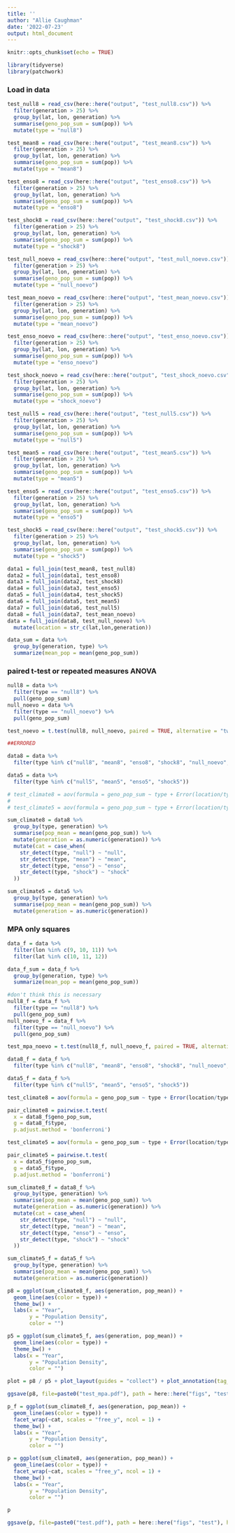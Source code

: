 ```yaml
---
title: ''
author: "Allie Caughman"
date: '2022-07-23'
output: html_document
---
```


```r
knitr::opts_chunk$set(echo = TRUE)

library(tidyverse)
library(patchwork)
```

### Load in data

```r
test_null8 = read_csv(here::here("output", "test_null8.csv")) %>% 
  filter(generation > 25) %>% 
  group_by(lat, lon, generation) %>% 
  summarise(geno_pop_sum = sum(pop)) %>% 
  mutate(type = "null8")

test_mean8 = read_csv(here::here("output", "test_mean8.csv")) %>% 
  filter(generation > 25) %>% 
  group_by(lat, lon, generation) %>% 
  summarise(geno_pop_sum = sum(pop)) %>% 
  mutate(type = "mean8")

test_enso8 = read_csv(here::here("output", "test_enso8.csv")) %>% 
  filter(generation > 25) %>% 
  group_by(lat, lon, generation) %>% 
  summarise(geno_pop_sum = sum(pop)) %>% 
  mutate(type = "enso8")

test_shock8 = read_csv(here::here("output", "test_shock8.csv")) %>% 
  filter(generation > 25) %>% 
  group_by(lat, lon, generation) %>% 
  summarise(geno_pop_sum = sum(pop)) %>% 
  mutate(type = "shock8") 

test_null_noevo = read_csv(here::here("output", "test_null_noevo.csv")) %>% 
  filter(generation > 25) %>% 
  group_by(lat, lon, generation) %>% 
  summarise(geno_pop_sum = sum(pop)) %>% 
  mutate(type = "null_noevo")

test_mean_noevo = read_csv(here::here("output", "test_mean_noevo.csv")) %>% 
  filter(generation > 25) %>% 
  group_by(lat, lon, generation) %>% 
  summarise(geno_pop_sum = sum(pop)) %>% 
  mutate(type = "mean_noevo")

test_enso_noevo = read_csv(here::here("output", "test_enso_noevo.csv")) %>% 
  filter(generation > 25) %>% 
  group_by(lat, lon, generation) %>% 
  summarise(geno_pop_sum = sum(pop)) %>% 
  mutate(type = "enso_noevo")

test_shock_noevo = read_csv(here::here("output", "test_shock_noevo.csv")) %>% 
  filter(generation > 25) %>% 
  group_by(lat, lon, generation) %>% 
  summarise(geno_pop_sum = sum(pop)) %>% 
  mutate(type = "shock_noevo")

test_null5 = read_csv(here::here("output", "test_null5.csv")) %>% 
  filter(generation > 25) %>% 
  group_by(lat, lon, generation) %>% 
  summarise(geno_pop_sum = sum(pop)) %>% 
  mutate(type = "null5")

test_mean5 = read_csv(here::here("output", "test_mean5.csv")) %>% 
  filter(generation > 25) %>% 
  group_by(lat, lon, generation) %>% 
  summarise(geno_pop_sum = sum(pop)) %>% 
  mutate(type = "mean5")

test_enso5 = read_csv(here::here("output", "test_enso5.csv")) %>% 
  filter(generation > 25) %>% 
  group_by(lat, lon, generation) %>% 
  summarise(geno_pop_sum = sum(pop)) %>% 
  mutate(type = "enso5") 

test_shock5 = read_csv(here::here("output", "test_shock5.csv")) %>% 
  filter(generation > 25) %>% 
  group_by(lat, lon, generation) %>% 
  summarise(geno_pop_sum = sum(pop)) %>% 
  mutate(type = "shock5") 

data1 = full_join(test_mean8, test_null8)
data2 = full_join(data1, test_enso8)
data3 = full_join(data2, test_shock8)
data4 = full_join(data3, test_enso5)
data5 = full_join(data4, test_shock5)
data6 = full_join(data5, test_mean5)
data7 = full_join(data6, test_null5)
data8 = full_join(data7, test_mean_noevo)
data = full_join(data8, test_null_noevo) %>% 
  mutate(location = str_c(lat,lon,generation))

data_sum = data %>% 
  group_by(generation, type) %>% 
  summarize(mean_pop = mean(geno_pop_sum))
```

### paired t-test or repeated measures ANOVA 

```r
null8 = data %>% 
  filter(type == "null8") %>% 
  pull(geno_pop_sum)
null_noevo = data %>% 
  filter(type == "null_noevo") %>% 
  pull(geno_pop_sum)

test_noevo = t.test(null8, null_noevo, paired = TRUE, alternative = "two.sided")
```

```r
##ERRORED

data8 = data %>% 
  filter(type %in% c("null8", "mean8", "enso8", "shock8", "null_noevo", "mean_noevo", "enso_noevo", "shock_noevo"))

data5 = data %>% 
  filter(type %in% c("null5", "mean5", "enso5", "shock5"))

# test_climate8 = aov(formula = geno_pop_sum ~ type + Error(location/type), data = data8)
# 
# test_climate5 = aov(formula = geno_pop_sum ~ type + Error(location/type), data = data5)

sum_climate8 = data8 %>% 
  group_by(type, generation) %>% 
  summarise(pop_mean = mean(geno_pop_sum)) %>%
  mutate(generation = as.numeric(generation)) %>% 
  mutate(cat = case_when(
    str_detect(type, "null") ~ "null",
    str_detect(type, "mean") ~ "mean",
    str_detect(type, "enso") ~ "enso",
    str_detect(type, "shock") ~ "shock"
  ))

sum_climate5 = data5 %>% 
  group_by(type, generation) %>% 
  summarise(pop_mean = mean(geno_pop_sum)) %>%
  mutate(generation = as.numeric(generation))
```


### MPA only squares

```r
data_f = data %>% 
  filter(lon %in% c(9, 10, 11)) %>% 
  filter(lat %in% c(10, 11, 12))

data_f_sum = data_f %>% 
  group_by(generation, type) %>% 
  summarize(mean_pop = mean(geno_pop_sum))
```

```r
#don't think this is necessary
null8_f = data_f %>% 
  filter(type == "null8") %>% 
  pull(geno_pop_sum)
null_noevo_f = data_f %>% 
  filter(type == "null_noevo") %>% 
  pull(geno_pop_sum)

test_mpa_noevo = t.test(null8_f, null_noevo_f, paired = TRUE, alternative = "two.sided")
```

```r
data8_f = data_f %>% 
  filter(type %in% c("null8", "mean8", "enso8", "shock8", "null_noevo", "mean_noevo", "enso_noevo", "shock_noevo"))

data5_f = data_f %>% 
  filter(type %in% c("null5", "mean5", "enso5", "shock5"))

test_climate8 = aov(formula = geno_pop_sum ~ type + Error(location/type), data = data8_f)

pair_climate8 = pairwise.t.test(
  x = data8_f$geno_pop_sum,
  g = data8_f$type,
  p.adjust.method = 'bonferroni')

test_climate5 = aov(formula = geno_pop_sum ~ type + Error(location/type), data = data5_f)

pair_climate5 = pairwise.t.test(
  x = data5_f$geno_pop_sum,
  g = data5_f$type,
  p.adjust.method = 'bonferroni')

sum_climate8_f = data8_f %>% 
  group_by(type, generation) %>% 
  summarise(pop_mean = mean(geno_pop_sum)) %>%
  mutate(generation = as.numeric(generation)) %>% 
  mutate(cat = case_when(
    str_detect(type, "null") ~ "null",
    str_detect(type, "mean") ~ "mean",
    str_detect(type, "enso") ~ "enso",
    str_detect(type, "shock") ~ "shock"
  ))

sum_climate5_f = data5_f %>% 
  group_by(type, generation) %>% 
  summarise(pop_mean = mean(geno_pop_sum)) %>%
  mutate(generation = as.numeric(generation))
```

```r
p8 = ggplot(sum_climate8_f, aes(generation, pop_mean)) +
  geom_line(aes(color = type)) +
  theme_bw() +
  labs(x = "Year", 
       y = "Population Density", 
       color = "")

p5 = ggplot(sum_climate5_f, aes(generation, pop_mean)) +
  geom_line(aes(color = type)) +
  theme_bw() +
  labs(x = "Year", 
       y = "Population Density", 
       color = "")

plot = p8 / p5 + plot_layout(guides = "collect") + plot_annotation(tag_levels = 'A')

ggsave(p8, file=paste0("test_mpa.pdf"), path = here::here("figs", "test"), height = 8, width = 8)

p_f = ggplot(sum_climate8_f, aes(generation, pop_mean)) +
  geom_line(aes(color = type)) +
  facet_wrap(~cat, scales = "free_y", ncol = 1) +
  theme_bw() +
  labs(x = "Year", 
       y = "Population Density", 
       color = "")
```

```r
p = ggplot(sum_climate8, aes(generation, pop_mean)) +
  geom_line(aes(color = type)) +
  facet_wrap(~cat, scales = "free_y", ncol = 1) +
  theme_bw() +
  labs(x = "Year", 
       y = "Population Density", 
       color = "")

p

ggsave(p, file=paste0("test.pdf"), path = here::here("figs", "test"), height = 11, width = 8)
```

